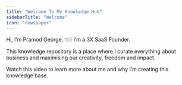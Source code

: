 ```yaml
---
title: "Welcome To My Knowledge Hub"
sidebarTitle: "Welcome"
icon: "newspaper"
---
```


Hi, I’m Pramod George. 👇🏼 I’m a 3X SaaS Founder.

This knowledge repository is a place where I curate everything about business and maximising our creativity, freedom and impact.

Watch this video to learn more about me and why I’m creating this knowledge base.